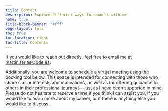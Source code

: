 ```yaml
---
title: Contact
description: Explore different ways to connect with me
home: true 
title-block-banner: "#fff"
page-layout: full
toc: true 
toc-location: right
toc-title: Contents
---
```


If you would like to reach out directly, feel free to email me at [martin.farias@bde.es](mailto:martin.farias@bde.es).

Additionally, you are welcome to schedule a virtual meeting using the booking tool below. This space is intended for connecting with those who share similar interests and motivations, as well as for offering guidance to others in their professional journeys—just as I have been supported in mine. Please do not hesitate to reserve a time if you think I can assist you, if you would like to learn more about my career, or if there is anything else you would like to discuss.

<!-- Cal inline embed code begins -->
<div style="width:100%;height:100%;overflow:scroll" id="my-cal-inline"></div>
<script type="text/javascript">
  (function (C, A, L) { let p = function (a, ar) { a.q.push(ar); }; let d = C.document; C.Cal = C.Cal || function () { let cal = C.Cal; let ar = arguments; if (!cal.loaded) { cal.ns = {}; cal.q = cal.q || []; d.head.appendChild(d.createElement("script")).src = A; cal.loaded = true; } if (ar[0] === L) { const api = function () { p(api, arguments); }; const namespace = ar[1]; api.q = api.q || []; if(typeof namespace === "string"){cal.ns[namespace] = cal.ns[namespace] || api;p(cal.ns[namespace], ar);p(cal, ["initNamespace", namespace]);} else p(cal, ar); return;} p(cal, ar); }; })(window, "https://app.cal.com/embed/embed.js", "init");
Cal("init", "45min", {origin:"https://cal.com"});

  Cal.ns["45min"]("inline", {
    elementOrSelector:"#my-cal-inline",
    config: {"layout":"month_view"},
    calLink: "martin-farias-f3r7js/45min",
  });

  Cal.ns["45min"]("ui", {"styles":{"branding":{"brandColor":"#000000"}},"hideEventTypeDetails":false,"layout":"month_view"});
  </script>
  <!-- Cal inline embed code ends -->
